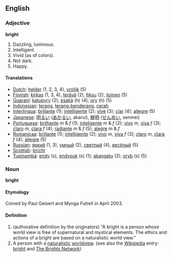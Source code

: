 {{rfc}}
==English==

===Adjective===
'''bright'''

#Dazzling, luminous.
#Intelligent.
#Vivid (as of colors).
#Not dark.
#Happy.

====Translations====
*[[Dutch]]: [[helder]] (1, 2, 3, 4), [[vrolijk]] (5)
*[[Finnish]]: [[kirkas]] (1, 3, 4), [[terävä]] (2), [[fiksu]] (2), [[iloinen]] (5)
*[[Guaraní]]: [[katupyry]] (2); [[esakã]] (h) (4); [[ory]] (h) (5)
*[[Indonesian]]: [[terang]], [[terang-benderang]], [[cerah]]
*[[Interlingua]]: [[brillante]] (1); [[intelligente]] (2); [[vive]] (3); [[clar]] (4); [[allegre]] (5)
*[[Japanese]]: [[明るい]] ([[あかるい]], akarui), [[鮮明]] ([[せんめい]], senmei)
*[[Portuguese]]: [[brilhante]] ''m'' & ''f'' (1); [[inteligente]] ''m'' & ''f'' (2); [[vivo]] ''m'', [[viva]] ''f'' (3); [[claro]] ''m'', [[clara]] ''f'' (4); [[radiante]] ''m'' & ''f'' (5); [[alegre]] ''m'' & ''f''
*[[Romanicaa]]: [[brillante]] (1); [[intelligente]] (2); [[vivo]] ''m'', [[viva]] ''f'' (3); [[claro]] ''m'', [[clara]] ''f'' (4); [[allegre]] (5)
*[[Russian]]: [[яркий]] (1, 3), [[умный]] (2), [[светлый]] (4), [[весёлый]] (5)
*[[Scottish]]: [[bricht]]
*[[Tupinambá]]: [[endy]] (s), [[endypuk]] (s) (1); [[akangatu]] (2); [[oryb]] (s) (5)

===Noun===
'''bright'''

====Etymology====
Coined by Paul Geisert and Mynga Futrell in April 2003.

====Definition====
# (authorative definition by the originators) &ldquo;A bright is a person whose world view is free of supernatural and mystical elements. The ethics and actions of a bright are based on a naturalistic world view.&rdquo;
#A person with a [[naturalistic]] [[worldview]]. (see also the [[w:wikipedia|Wikipedia]] entry: [[w:bright|bright]] and [http://the-brights.net The Brights Network])